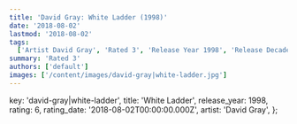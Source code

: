 ```yaml
---
title: 'David Gray: White Ladder (1998)'
date: '2018-08-02'
lastmod: '2018-08-02'
tags:
  ['Artist David Gray', 'Rated 3', 'Release Year 1998', 'Release Decade 1990']
summary: 'Rated 3'
authors: ['default']
images: ['/content/images/david-gray|white-ladder.jpg']
---
```


  key: 'david-gray|white-ladder',
  title: 'White Ladder',
  release_year: 1998,
  rating: 6,
  rating_date: '2018-08-02T00:00:00.000Z',
  artist: 'David Gray',
};

<MusicRating data={data} />
